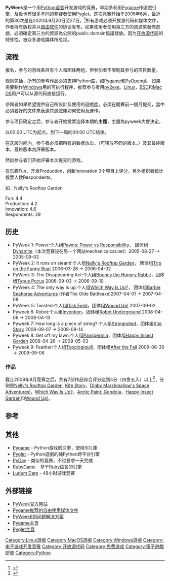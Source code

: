 {{Portal|自由软件}}
{{Portal|电子游戏}}
'''PyWeek'''是一个用[[Python语言|Python语言]]开发游戏的竞赛，早期多利用[[Pygame|Pygame]]作遊戲引擎，及後也有很多不同的參賽者使用[[Pyglet|Pyglet]]。这项竞赛开始于2005年6月，最近的第30次是在2020年9月20日至27日。<ref>{{Cite web |url=https://pyweek.org/challenges/ |title=存档副本 |accessdate=2016-02-16 |archive-date=2016-02-24 |archive-url=https://web.archive.org/web/20160224105853/https://pyweek.org/challenges/ |dead-url=no }}</ref>所有游戏必须开放源代码和媒体文件，作者持有版权并以[[自由软件|自由软件]]的协议发布。如果使用者使用第三方的資源來發佈遊戲，必須確定第三方的資源為公開的public domain協議發放。因为[[开放源代码|开放源代码]]的特殊性，被众多游戏媒体所忽视。

== 流程 ==

报名，参与的游戏条目有个人和团体两组，但参加者不限制其参与的项目数量。

规则包括，所有的参与作品必须支持Python[[库|库]]，如[[Pygame|Pygame]]和[[PyOpengl|PyOpengl]]。
如果需要制作[[Windows|Windows]]用的可执行程序，推荐参与者用[[py2exe|py2exe]]。[[Linux|Linux]]，[[BSD|BSD]]和[[Mac_OS|Mac OS]]用户可以从源代码直接运行。

參與者如果希望提供自己所設計及使用的遊戲[[库|库]]，必須在開賽前一個月提交，當中必須要好的文件來表達其遊戲庫如何使用及運作。

参与项目确定之后，参与者开始投票选择本期的'''主题'''，主題為pyweek大會決定。

以00:00 UTC为起点，到下一周的00:00 UTC结束。

在这段时间内，参与者必须把所有的数据放出，（可釋放不同的版本。）及其最終版本，最終版本為評審版本。

然后参与者们开始评審本次提交的游戏。

在乐趣Fun，开发Production，创新Innovation 3个项目上评分，另外组织者统计投票人数Respondents。

如：Nelly's Rooftop Garden
;Fun: 4.4
;Production: 4.2
;Innovation: 4.6
;Respondents: 29

== 历史 ==

* PyWeek 1: Power:个人组[[Pawns:_Power_vs_Responsibility|Pawns: Power vs Responsibility]]， 团体组[[Dynamite|Dynamite]]（本次竞赛设在另一个网站mechanicalcat.net）2005-08-27—> 2005-09-03
* PyWeek 2: It runs on steam!:个人组[[Nelly's_Rooftop_Garden|Nelly's Rooftop Garden]]， 团体组[[Trip_on_the_Funny_Boat|Trip on the Funny Boat]] 2006-03-26 -> 2006-04-02
* PyWeek 3: The Disappearing Act:个人组[[Bouncy_the_Hungry_Rabbit|Bouncy the Hungry Rabbit]]，团体组[[Typus_Pocus|Typus Pocus]] 2006-09-03 -> 2006-09-10
* PyWeek 4: The only way is up:个人组[[Which_Way_Is_Up?|Which Way Is Up?]]， 团体组[[Barbie_Seahorse_Adventures|Barbie Seahorse Adventures]] (作者The Olde Battleaxe)2007-04-01 -> 2007-04-08
* PyWeek 5: Twisted:个人组[[Disk_Field|Disk Field]]，团体组[[Wound_Up!|Wound Up!]] 2007-09-02
* Pyweek 6: Robot:个人组[[Invention|Invention]]，团体组[[Robot_Underground|Robot Underground]] 2008-04-06 -> 2008-04-13
* Pyweek 7: How long is a piece of string?:个人组[[Stringrolled|Stringrolled]]，团体组[[Kite_Story|Kite Story]] 2008-09-07 -> 2008-09-14
* Pyweek 8: Get off my lawn:个人组[[Panspermia|Panspermia]]，团体组[[Happy_Insect_Garden|Happy Insect Garden]] 2009-04-26 -> 2009-05-03
* Pyweek 9: Feather:个人组[[Topologiquill|Topologiquill]]，团体组[[After_the_Fall|After the Fall]] 2009-08-30 -> 2009-09-06

=== 作品 ===

截止2009年8月竞赛之后，共有7部作品综合评分达到4分（四舍五入）以上<ref>{{Cite web |url=http://www.pyweek.org/all_games/ |title=存档副本 |accessdate=2008-12-24 |archive-date=2009-01-06 |archive-url=https://web.archive.org/web/20090106172053/http://pyweek.org/all_games/ |dead-url=no }}</ref>，分别是[[Nelly's_Rooftop_Garden|Nelly's Rooftop Garden]], [[Kite_Story|Kite Story]]，[[Digby_Marshmallow's_Space_Adventures!|Digby Marshmallow's Space Adventures!]]，[[Which_Way_Is_Up?|Which Way Is Up?]]，[[Arctic_Paint:_Gondola|Arctic Paint: Gondola]]，[[Happy_Insect_Garden|Happy Insect Garden]]和[[Wound_Up!|Wound Up!]]。

== 参考 ==
{{reflist|30em}}

== 其他 ==
*[[Pygame|Pygame]] - Python游戏的引擎，使用SDL庫
*[[Pyglet|Pyglet]] - Python遊戲的純Python跨平台引擎
*[[PyDay|PyDay]] - 类似的竞赛，不过要求一天完成
*[[RubyGame|RubyGame]] - 基于[[Ruby|Ruby]]语言的引擎
*[[Ludum_Dare|Ludum Dare]] - 48小时游戏竞赛

== 外部链接 ==
*[http://www.pyweek.org PyWeek官方网站]{{Wayback|url=http://www.pyweek.org/ |date=20081217020438 }}
*[http://www.pygame.org/wiki/resources Pygame推荐的自由使用媒体文件]{{Wayback|url=http://www.pygame.org/wiki/resources |date=20081217143406 }}
*[https://web.archive.org/web/20080618170741/http://eugmanhome.com/pyweek/index.php?title=Pyweek6 PyWeek6的问题解决方案]
*[https://web.archive.org/web/20130922091530/http://www.pygame.org/ Pygame主页]
*[http://www.pyglet.org Pyglet主頁]{{Wayback|url=http://www.pyglet.org/ |date=20121214065700 }}

[[Category:Linux遊戲|Category:Linux遊戲]]
[[Category:MacOS遊戲|Category:MacOS遊戲]]
[[Category:Windows遊戲|Category:Windows遊戲]]
[[Category:电子游戏开发竞赛|Category:电子游戏开发竞赛]]
[[Category:开放源代码|Category:开放源代码]]
[[Category:免费游戏|Category:免费游戏]]
[[Category:電子遊戲研發|Category:電子遊戲研發]]
[[Category:Python|Category:Python]]